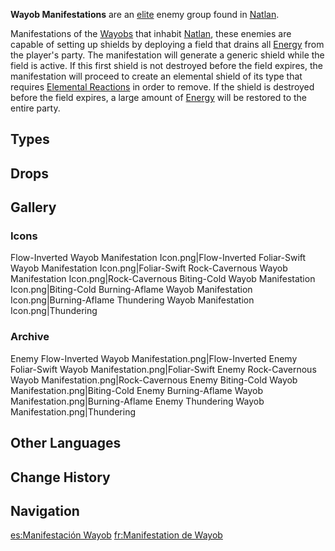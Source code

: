 {{Terminology Infobox
|image        = Enemy Flow-Inverted Wayob Manifestation.png
|type         = Enemy Groups
|type2        = Mystical Beasts
}}
{{Description|The Wayob worshipped by the various tribes of Natlan manifest themselves in the form of these obsidian totems.|[[Adventurer Handbook]]}}
'''Wayob Manifestations''' are an [[Elite Enemy|elite]] enemy group found in [[Natlan]].

Manifestations of the [[Wayob]]s that inhabit [[Natlan]], these enemies are capable of setting up shields by deploying a field that drains all [[Energy]] from the player's party. The manifestation will generate a generic shield while the field is active. If this first shield is not destroyed before the field expires, the manifestation will proceed to create an elemental shield of its type that requires [[Elemental Reaction]]s in order to remove. If the shield is destroyed before the field expires, a large amount of [[Energy]] will be restored to the entire party.

==Types==
{{Enemies by Category List|Wayob Manifestations}}

==Drops==
{{Drops|type=Wayob Manifestations}}
<!--
==Lore==
-->

==Gallery==
===Icons===
<gallery>
Flow-Inverted Wayob Manifestation Icon.png|Flow-Inverted
Foliar-Swift Wayob Manifestation Icon.png|Foliar-Swift
Rock-Cavernous Wayob Manifestation Icon.png|Rock-Cavernous
Biting-Cold Wayob Manifestation Icon.png|Biting-Cold
Burning-Aflame Wayob Manifestation Icon.png|Burning-Aflame
Thundering Wayob Manifestation Icon.png|Thundering
</gallery>

===Archive===
<gallery>
Enemy Flow-Inverted Wayob Manifestation.png|Flow-Inverted
Enemy Foliar-Swift Wayob Manifestation.png|Foliar-Swift
Enemy Rock-Cavernous Wayob Manifestation.png|Rock-Cavernous
Enemy Biting-Cold Wayob Manifestation.png|Biting-Cold
Enemy Burning-Aflame Wayob Manifestation.png|Burning-Aflame
Enemy Thundering Wayob Manifestation.png|Thundering
</gallery>

==Other Languages==
{{Other Languages
|en       = Wayob Manifestation
|zhs      = 大灵显化身
|zhs_rm   = Dàlíng Xiǎnhuàshēn
|zht      = 大靈顯化身
|zht_rm   = Dàlíng Xiǎnhuàshēn
|zh_tl    = Great Spirit Manifestation
|ja       = 大霊の化身
|ja_rm    = Tairei no Keshin{{Assumed}}
|ja_tl    = Great Spirit Incarnation
|ko       = 대영혼<->의 화신
|ko_tl    = Incarnation of the Great Soul
|es       = Manifestación Wayob
|es_tl    = Wayob Manifestation
|fr       = Manifestation de Wayob
|fr_tl    = Wayob Manifestation
|ru       = Воплощение Вайоб
|ru_tl    = Wayob Incarnation
|th       = Wayob Manifestation
|vi       = Hóa Thân Wayob
|vi_tl    = Wayob Embodiment
|de       = Wayob-Verkörperung
|de_tl    = Wayob Embodiment
|id       = Wayob Manifestation
|pt       = Manifestação Wayob
|pt_tl    = Wayob Manifestation
|tr       = Wayob Tezahürü
|tr_tl    = Wayob Manifestation
|it       = Manifestazione della Wayob
|it_tl    = Wayob Manifestation
}}

==Change History ==
{{Change History|5.0}}
<!--
==References==
{{Reflist|2}}
-->
==Navigation==
{{Enemy Navbox|elite}}

[[es:Manifestación Wayob]]
[[fr:Manifestation de Wayob]]